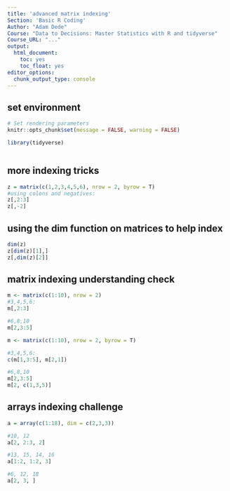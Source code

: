 ```yaml
---
title: 'advanced matrix indexing'
Section: 'Basic R Coding'
Author: "Adam Dede"
Course: "Data to Decisions: Master Statistics with R and tidyverse"
Course_URL: "..." 
output:
  html_document:
    toc: yes
    toc_float: yes
editor_options:
  chunk_output_type: console
---
```



## set environment

```r

# Set rendering parameters
knitr::opts_chunk$set(message = FALSE, warning = FALSE)

library(tidyverse)



```
## more indexing tricks 
```r
z = matrix(c(1,2,3,4,5,6), nrow = 2, byrow = T)
#using colons and negatives: 
z[,2:3]
z[,-2]


```
## using the dim function on matrices to help index
```r
dim(z)
z[dim(z)[1],]
z[,dim(z)[2]]

```
## matrix indexing understanding check
```r
m <- matrix(c(1:10), nrow = 2)
#3,4,5,6: 
m[,2:3]

#6,8,10
m[2,3:5]

m <- matrix(c(1:10), nrow = 2, byrow = T)

#3,4,5,6: 
c(m[1,3:5], m[2,1])

#6,8,10
m[2,3:5]
m[2, c(1,3,5)]


```

## arrays indexing challenge
```r
a = array(c(1:18), dim = c(2,3,3))

#10, 12
a[2, 2:3, 2]

#13, 15, 14, 16
a[1:2, 1:2, 3]

#6, 12, 18
a[2, 3, ]




```


